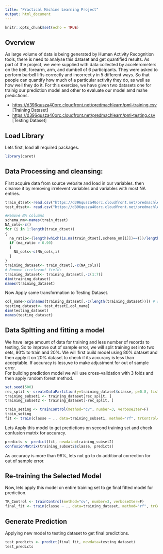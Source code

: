 ```yaml
---
title: "Practical Machine Learning Project"
output: html_document
---
```


```r
knitr::opts_chunk$set(echo = TRUE)
```

## Overview  

As large volume of data is being generated by Human Activity Recognition tools, there is need to analyse this dataset and get quantified results. As part of the project, we were supplied with data collected by accelerometers on the belt, forearm, arm, and dumbell of 6 participants. They were asked to perform barbell lifts correctly and incorrectly in 5 different ways. So that people can quantify how much of a particular activity they do, as well as how well they do it.
For this exercise, we have given two datasets one for trainig our prediction model and other to evaluate our model amd mahe predictions.  

 * <https://d396qusza40orc.cloudfront.net/predmachlearn/pml-training.csv> [Training Dataset]  
 * <https://d396qusza40orc.cloudfront.net/predmachlearn/pml-testing.csv>  [Testing Dataset]  

## Load Library  

Lets first, load all required packages. 

```r
library(caret)
```

## Data Processing and cleansing:  
 First acquire data from source website and load in our variables. then cleanse it by removing irrelevent variables and variables with most NA entries.  
 
```r

train_dtset<-read.csv("https://d396qusza40orc.cloudfront.net/predmachlearn/pml-training.csv",na.strings = c("NA",""))
test_dtset<- read.csv("https://d396qusza40orc.cloudfront.net/predmachlearn/pml-testing.csv",na.strings = c("NA",""))

#Remove NA columns
schema_nm<-names(train_dtset)
NA_cols<-c()
for (i in 1:length(train_dtset))
{
  na_ratio<-(length(which(is.na(train_dtset[,schema_nm[i]])==T))/length(train_dtset[,schema_nm[i]]))
  if (na_ratio > 0.90)
  {
    NA_cols<-c(NA_cols,i)
  }
}
training_dataset<- train_dtset[,-c(NA_cols)]
# Remove irrelevant fields
training_dataset<- training_dataset[,-c(1:7)]
dim(training_dataset)
names(training_dataset)

```
  
Now Apply same transformation to Testing Dataset.  
```r
col_name<-colnames(training_dataset[,-c(length(training_dataset))]) # remove outcome column
testing_dataset<- test_dtset[,col_name]
dim(testing_dataset)
names(testing_dataset)
```  
  
  
## Data Spltting and fitting a model    

We have large amount of data for training and less number of records to testing, So to improve out of sample error, we will split training set into two sets, 80% to train and 20%. We will first build model using 80% dataset and then apply it on 20% dataset to check if its accuracy is less than acceptable. If accuracy is less,we to make adjustment for out of sample error.  
For building prediction model we will use cross-validation with 3 folds and then apply random forest method.   

```r
set.seed(500)
rec_split <- createDataPartition(y=training_dataset$classe, p=0.8, list=F)
training_subset1 <- training_dataset[rec_split, ]
training_subset2 <- training_dataset[-rec_split, ]

train_seting <- trainControl(method="cv", number=3, verboseIter=F)
train_seting
fit <- train(classe ~ ., data=training_subset1, method="rf", trControl=train_seting)

```

Lets Apply this model to get predictions on second training set and check confusion matrix  for accuracy.  

```r
predicts <- predict(fit, newdata=training_subset2)
confusionMatrix(training_subset2$classe, predicts)
```
 As accuracy is more than 99%, lets not go to do additional correction for out of sample error.  
  
## Re-training the Selected Model  
Now, lets apply this model on entire training set to ge final fitted model for prediction.  
  
```r
TR_Control <- trainControl(method="cv", number=3, verboseIter=F)
final_fit <- train(classe ~ ., data=training_dataset, method="rf", trControl=TR_Control)
```

## Generate Prediction    
  Applying new model to testing dataset to get final predictions.  
  
```r
test_predicts <- predict(final_fit, newdata=testing_dataset)
test_predicts
```


